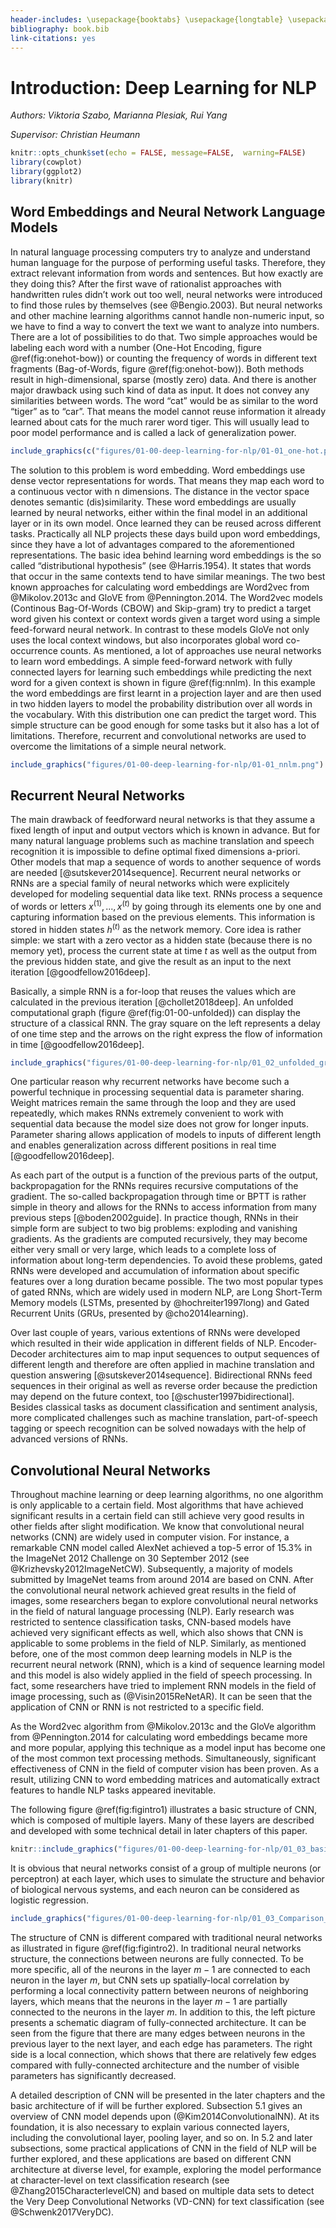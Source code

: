 ```yaml
---
header-includes: \usepackage{booktabs} \usepackage{longtable} \usepackage{array} \usepackage{multirow} \usepackage[table]{xcolor} \usepackage{wrapfig} \usepackage{float} \floatplacement{figure}{H}
bibliography: book.bib
link-citations: yes
---
```


# Introduction: Deep Learning for NLP

*Authors: Viktoria Szabo, Marianna Plesiak, Rui Yang*

*Supervisor: Christian Heumann*

```r
knitr::opts_chunk$set(echo = FALSE, message=FALSE,  warning=FALSE)
library(cowplot)
library(ggplot2)
library(knitr)
```

## Word Embeddings and Neural Network Language Models

In natural language processing computers try to analyze and understand human language for the purpose of performing useful tasks. Therefore, they extract relevant information from words and sentences. But how exactly are they doing this? After the first wave of rationalist approaches with handwritten rules didn’t work out too well, neural networks were introduced to find those rules by themselves (see @Bengio.2003). But neural networks and other machine learning algorithms cannot handle non-numeric input, so we have to find a way to convert the text we want to analyze into numbers.
There are a lot of possibilities to do that. Two simple approaches would be labeling each word with a number (One-Hot Encoding, figure \@ref(fig:onehot-bow)) or counting the frequency of words in different text fragments (Bag-of-Words, figure \@ref(fig:onehot-bow)). Both methods result in high-dimensional, sparse (mostly zero) data. And there is another major drawback using such kind of data as input. It does not convey any similarities between words. The word “cat” would be as similar to the word “tiger” as to “car”. That means the model cannot reuse information it already learned about cats for the much rarer word tiger. This will usually lead to poor model performance and is called a lack of generalization power.

```r

include_graphics(c("figures/01-00-deep-learning-for-nlp/01-01_one-hot.png", "figures/01-00-deep-learning-for-nlp/01-01_bow.png"))
```

The solution to this problem is word embedding. Word embeddings use dense vector representations for words. That means they map each word to a continuous vector with n dimensions. The distance in the vector space denotes semantic (dis)similarity. These word embeddings are usually learned by neural networks, either within the final model in an additional layer or in its own model. Once learned they can be reused across different tasks. Practically all NLP projects these days build upon word embeddings, since they have a lot of advantages compared to the aforementioned representations.
The basic idea behind learning word embeddings is the so called “distributional hypothesis” (see @Harris.1954). It states that words that occur in the same contexts tend to have similar meanings. The two best known approaches for calculating word embeddings are Word2vec from @Mikolov.2013c and GloVE from @Pennington.2014. The Word2vec models (Continous Bag-Of-Words (CBOW) and Skip-gram) try to predict a target word given his context or context words given a target word using a simple feed-forward neural network. In contrast to these models GloVe not only uses the local context windows, but also incorporates global word co-occurrence counts.
As mentioned, a lot of approaches use neural networks to learn word embeddings. A simple feed-forward network with fully connected layers for learning such embeddings while predicting the next word for a given context is shown in figure \@ref(fig:nnlm). In this example the word embeddings are first learnt in a projection layer and are then used in two hidden layers to model the probability distribution over all words in the vocabulary. With this distribution one can predict the target word. This simple structure can be good enough for some tasks but it also has a lot of limitations. Therefore, recurrent and convolutional networks are used to overcome the limitations of a simple neural network.

```r
include_graphics("figures/01-00-deep-learning-for-nlp/01-01_nnlm.png")
```


## Recurrent Neural Networks

The main drawback of feedforward neural networks is that they assume a fixed length of input and output vectors which is known in advance. But for many natural language problems such as machine translation and speech recognition it is impossible to define optimal fixed dimensions a-priori. Other models that map a sequence of words to another sequence of words are needed [@sutskever2014sequence]. Recurrent neural networks or RNNs are a special family of neural networks which were explicitely developed for modeling sequential data like text. RNNs process a sequence of words or letters $x^{(1)}, ..., x^{(t)}$ by going through its elements one by one and capturing information based on the previous elements. This information is stored in hidden states $h^{(t)}$ as the network memory. Core idea is rather simple: we start with a zero vector as a hidden state (because there is no memory yet), process the current state at time $t$ as well as the output from the previous hidden state, and give the result as an input to the next iteration [@goodfellow2016deep].

Basically, a simple RNN is a for-loop that reuses the values which are calculated in the previous iteration [@chollet2018deep]. An unfolded computational graph (figure \@ref(fig:01-00-unfolded)) can display the structure of a classical RNN. The gray square on the left represents a delay of one time step and the arrows on the right express the flow of information in time [@goodfellow2016deep].


```r

include_graphics("figures/01-00-deep-learning-for-nlp/01_02_unfolded_graph.png")
```

One particular reason why recurrent networks have become such a powerful technique in processing sequential data is parameter sharing. Weight matrices remain the same through the loop and they are used repeatedly, which makes RNNs extremely convenient to work with sequential data because the model size does not grow for longer inputs. Parameter sharing allows application of models to inputs of different length and enables generalization across different positions in real time [@goodfellow2016deep].

As each part of the output is a function of the previous parts of the output, backpropagation for the RNNs requires recursive computations of the gradient. The so-called backpropagation through time or BPTT is rather simple in theory and allows for the RNNs to access information from many previous steps [@boden2002guide]. In practice though, RNNs in their simple form are subject to two big problems: exploding and vanishing gradients. As the gradients are computed recursively, they may become either very small or very large, which leads to a complete loss of information about long-term dependencies. To avoid these problems, gated RNNs were developed and accumulation of information about specific features over a long duration became possible. The two most popular types of gated RNNs, which are widely used in modern NLP, are Long Short-Term Memory models (LSTMs, presented by @hochreiter1997long) and Gated Recurrent Units (GRUs, presented by @cho2014learning).

Over last couple of years, various extentions of RNNs were developed which resulted in their wide application in different fields of NLP. Encoder-Decoder architectures aim to map input sequences to output sequences of different length and therefore are often applied in machine translation and question answering [@sutskever2014sequence]. Bidirectional RNNs feed sequences in their original as well as reverse order because the prediction may depend on the future context, too [@schuster1997bidirectional]. Besides classical tasks as document classification and sentiment analysis, more complicated challenges such as machine translation, part-of-speech tagging or speech recognition can be solved nowadays with the help of advanced versions of RNNs.


## Convolutional Neural Networks

Throughout machine learning or deep learning algorithms, no one algorithm is only applicable to a certain field. Most algorithms that have achieved significant results in a certain field can still achieve very good results in other fields after slight modification. We know that convolutional neural networks (CNN) are widely used in computer vision. For instance, a remarkable CNN model called AlexNet achieved a top-5 error of 15.3% in the ImageNet 2012 Challenge on 30 September 2012 (see @Krizhevsky2012ImageNetCW). Subsequently, a majority of models submitted by ImageNet teams from around 2014 are based on CNN. After the convolutional neural network achieved great results in the field of images, some researchers began to explore convolutional neural networks in the field of natural language processing (NLP). Early research was restricted to sentence classification tasks, CNN-based models have achieved very significant effects as well, which also shows that CNN is applicable to some problems in the field of NLP. Similarly, as mentioned before, one of the most common deep learning models in NLP is the recurrent neural network (RNN), which is a kind of sequence learning model and this model is also widely applied in the field of speech processing. In fact, some researchers have tried to implement RNN models in the field of image processing, such as (@Visin2015ReNetAR). It can be seen that the application of CNN or RNN is not restricted to a specific field.


As the Word2vec algorithm from @Mikolov.2013c and the GloVe algorithm from @Pennington.2014 for calculating word embeddings became more and more popular, applying this technique as a model input has become one of the most common text processing methods. Simultaneously, significant effectiveness of CNN in the field of computer vision has been proven. As a result, utilizing CNN to word embedding matrices and automatically extract features to handle NLP tasks appeared inevitable.


The following figure \@ref(fig:figintro1) illustrates a basic structure of CNN, which is composed of multiple layers. Many of these layers are described and developed with some technical detail in later chapters of this paper.

```r
knitr::include_graphics("figures/01-00-deep-learning-for-nlp/01_03_basic_structure.png")
```

It is obvious that neural networks consist of a group of multiple neurons (or perceptron) at each layer, which uses to simulate the structure and behavior of biological nervous systems, and each neuron can be considered as logistic regression.

```r
include_graphics("figures/01-00-deep-learning-for-nlp/01_03_Comparison_Fully_Partial.png")
```

The structure of CNN is different compared with traditional neural networks as illustrated in figure \@ref(fig:figintro2). In traditional neural networks structure, the connections between neurons are fully connected. To be more specific, all of the neurons in the layer $m-1$ are connected to each neuron in the layer $m$, but CNN sets up spatially-local correlation by performing a local connectivity pattern between neurons of neighboring layers, which means that the neurons in the layer $m-1$ are partially connected to the neurons in the layer $m$. In addition to this, the left picture presents a schematic diagram of fully-connected architecture. It can be seen from the figure that there are many edges between neurons in the previous layer to the next layer, and each edge has parameters. The right side is a local connection, which shows that there are relatively few edges compared with fully-connected architecture and the number of visible parameters has significantly decreased.

\newpage

A detailed description of CNN will be presented in the later chapters and the basic architecture of if will be further explored. Subsection 5.1 gives an overview of CNN model depends upon (@Kim2014ConvolutionalNN). At its foundation, it is also necessary to explain various connected layers, including the convolutional layer, pooling layer, and so on. In 5.2 and later subsections, some practical applications of CNN in the field of NLP will be further explored, and these applications are based on different CNN architecture at diverse level, for example, exploring the model performance at character-level on text classification research (see @Zhang2015CharacterlevelCN) and based on multiple data sets to detect the Very Deep Convolutional Networks (VD-CNN) for text classification (see @Schwenk2017VeryDC).
